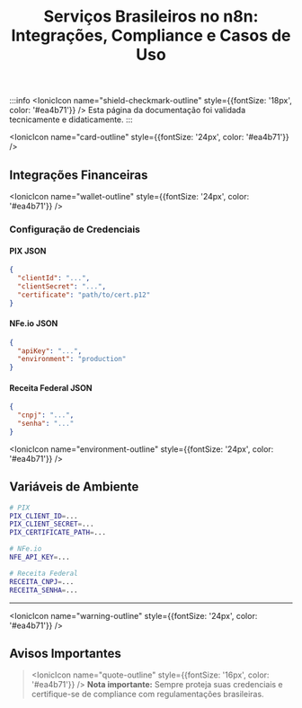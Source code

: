 ﻿---
sidebar_position: 3
title: "Serviços Brasileiros no n8n: Integrações, Compliance e Casos de Uso"
description: Integrações específicas para o mercado brasileiro no n8n, compliance nacional, exemplos práticos e automação de processos locais.
keywords: [n8n, serviços brasileiros, integrações Brasil, compliance nacional, automação de processos, exemplos de automação, APIs nacionais, compliance LGPD]
---


:::info
<IonicIcon name="shield-checkmark-outline" style={{fontSize: '18px', color: '#ea4b71'}} />
Esta página da documentação foi validada tecnicamente e didaticamente.
:::

<IonicIcon name="card-outline" style={{fontSize: '24px', color: '#ea4b71'}} />

## Integrações Financeiras

<IonicIcon name="wallet-outline" style={{fontSize: '24px', color: '#ea4b71'}} />

### Configuração de Credenciais

#### PIX JSON
```json
{
  "clientId": "...",
  "clientSecret": "...",
  "certificate": "path/to/cert.p12"
}
```

#### NFe.io JSON
```json
{
  "apiKey": "...",
  "environment": "production"
}
```

#### Receita Federal JSON
```json
{
  "cnpj": "...",
  "senha": "..."
}
```

<IonicIcon name="environment-outline" style={{fontSize: '24px', color: '#ea4b71'}} />

## Variáveis de Ambiente

```bash
# PIX
PIX_CLIENT_ID=...
PIX_CLIENT_SECRET=...
PIX_CERTIFICATE_PATH=...

# NFe.io
NFE_API_KEY=...

# Receita Federal
RECEITA_CNPJ=...
RECEITA_SENHA=...
```

---

<IonicIcon name="warning-outline" style={{fontSize: '24px', color: '#ea4b71'}} />

## Avisos Importantes

> <IonicIcon name="quote-outline" style={{fontSize: '16px', color: '#ea4b71'}} />
> **Nota importante:** Sempre proteja suas credenciais e certifique-se de compliance com regulamentações brasileiras.

